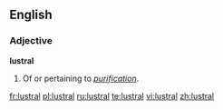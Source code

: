 ==English==

===Adjective===
'''lustral'''

# Of or pertaining to ''[[purification]]''.
#:''{{{2|<!-- example sentence -->}}}''

[[fr:lustral]]
[[pl:lustral]]
[[ru:lustral]]
[[te:lustral]]
[[vi:lustral]]
[[zh:lustral]]